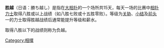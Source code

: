 {{multiple issues|
{{expand|time=2017-03-29T12:45:24+00:00}}
{{expert|time=2017-03-29T12:45:24+00:00}}
{{unreferenced|time=2017-03-29T12:45:24+00:00}}
}}
'''胜越'''（日语：勝ち越し）是指在[[大相扑|大相扑]]的一个场所共15天，每天一场的比赛中[[相扑|相扑]][[力士|力士]]取得八胜或以上战绩（如八胜七败或十五胜零败）。等级为[[关胁|关胁]]、[[小结|小结]]及[[前头|前头]]一的力士取得胜越战绩后通常能提升等级和薪水。

取得八胜以下的战绩则称为负越。

[[Category:相撲|Category:相撲]]